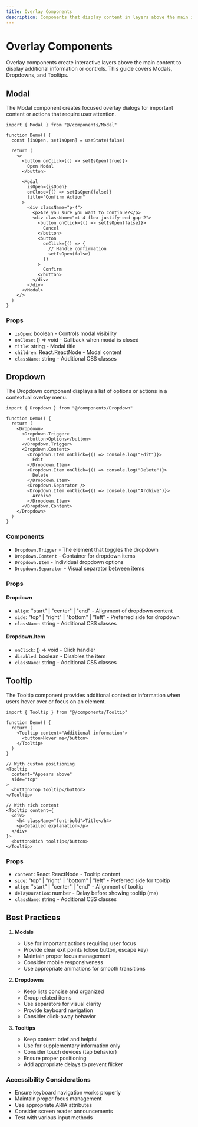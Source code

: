 ```yaml
---
title: Overlay Components
description: Components that display content in layers above the main interface, including modals, dropdowns, and tooltips.
---
```


# Overlay Components

Overlay components create interactive layers above the main content to display additional information or controls. This guide covers Modals, Dropdowns, and Tooltips.

## Modal

The Modal component creates focused overlay dialogs for important content or actions that require user attention.

```tsx
import { Modal } from "@/components/Modal"

function Demo() {
  const [isOpen, setIsOpen] = useState(false)

  return (
    <>
      <button onClick={() => setIsOpen(true)}>
        Open Modal
      </button>

      <Modal 
        isOpen={isOpen} 
        onClose={() => setIsOpen(false)}
        title="Confirm Action"
      >
        <div className="p-4">
          <p>Are you sure you want to continue?</p>
          <div className="mt-4 flex justify-end gap-2">
            <button onClick={() => setIsOpen(false)}>
              Cancel
            </button>
            <button 
              onClick={() => {
                // Handle confirmation
                setIsOpen(false)
              }}
            >
              Confirm
            </button>
          </div>
        </div>
      </Modal>
    </>
  )
}
```

### Props

- `isOpen`: boolean - Controls modal visibility
- `onClose`: () => void - Callback when modal is closed
- `title`: string - Modal title
- `children`: React.ReactNode - Modal content
- `className`: string - Additional CSS classes

## Dropdown

The Dropdown component displays a list of options or actions in a contextual overlay menu.

```tsx
import { Dropdown } from "@/components/Dropdown"

function Demo() {
  return (
    <Dropdown>
      <Dropdown.Trigger>
        <button>Options</button>
      </Dropdown.Trigger>
      <Dropdown.Content>
        <Dropdown.Item onClick={() => console.log("Edit")}>
          Edit
        </Dropdown.Item>
        <Dropdown.Item onClick={() => console.log("Delete")}>
          Delete
        </Dropdown.Item>
        <Dropdown.Separator />
        <Dropdown.Item onClick={() => console.log("Archive")}>
          Archive
        </Dropdown.Item>
      </Dropdown.Content>
    </Dropdown>
  )
}
```

### Components

- `Dropdown.Trigger` - The element that toggles the dropdown
- `Dropdown.Content` - Container for dropdown items
- `Dropdown.Item` - Individual dropdown options
- `Dropdown.Separator` - Visual separator between items

### Props

#### Dropdown
- `align`: "start" | "center" | "end" - Alignment of dropdown content
- `side`: "top" | "right" | "bottom" | "left" - Preferred side for dropdown
- `className`: string - Additional CSS classes

#### Dropdown.Item
- `onClick`: () => void - Click handler
- `disabled`: boolean - Disables the item
- `className`: string - Additional CSS classes

## Tooltip

The Tooltip component provides additional context or information when users hover over or focus on an element.

```tsx
import { Tooltip } from "@/components/Tooltip"

function Demo() {
  return (
    <Tooltip content="Additional information">
      <button>Hover me</button>
    </Tooltip>
  )
}

// With custom positioning
<Tooltip 
  content="Appears above" 
  side="top"
>
  <button>Top tooltip</button>
</Tooltip>

// With rich content
<Tooltip content={
  <div>
    <h4 className="font-bold">Title</h4>
    <p>Detailed explanation</p>
  </div>
}>
  <button>Rich tooltip</button>
</Tooltip>
```

### Props

- `content`: React.ReactNode - Tooltip content
- `side`: "top" | "right" | "bottom" | "left" - Preferred side for tooltip
- `align`: "start" | "center" | "end" - Alignment of tooltip
- `delayDuration`: number - Delay before showing tooltip (ms)
- `className`: string - Additional CSS classes

## Best Practices

1. **Modals**
   - Use for important actions requiring user focus
   - Provide clear exit points (close button, escape key)
   - Maintain proper focus management
   - Consider mobile responsiveness
   - Use appropriate animations for smooth transitions

2. **Dropdowns**
   - Keep lists concise and organized
   - Group related items
   - Use separators for visual clarity
   - Provide keyboard navigation
   - Consider click-away behavior

3. **Tooltips**
   - Keep content brief and helpful
   - Use for supplementary information only
   - Consider touch devices (tap behavior)
   - Ensure proper positioning
   - Add appropriate delays to prevent flicker

### Accessibility Considerations

- Ensure keyboard navigation works properly
- Maintain proper focus management
- Use appropriate ARIA attributes
- Consider screen reader announcements
- Test with various input methods 
